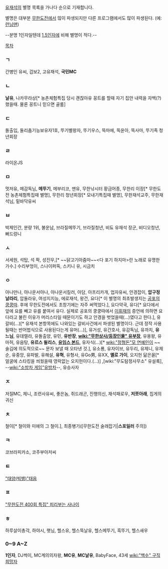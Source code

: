[[유재석]]의 별명 목록을 가나다 순으로 기재합니다.

별명은 대부분 [[무한도전]]에서 많이 파생되지만 다른 프로그램에서도 많이 파생된다. (예:[[런닝맨]])

--분명 1인자일텐데 [[박명수/별명|1.5인자]]에 비해 별명이 적다.--

[[목차]]
=== ㄱ ===
간병인 유씨, 겁보2, 고유재석, '''국민MC''' 

=== ㄴ ===
'''날유''', 나카무라상[* 농촌체험특집 당시 괜찮아유 꽁트를 할때 자기 집안 내력을 자백(?)했을때. 물론 꽁트니 믿으면 골룸]

=== ㄷ ===
돌출입, 둘리춤기능보유자1호, 뚜기별왕자, 뚜기우스, 뚝마에, 뚝윤아, 뚝사마, 뚜기족 청년회장

=== ㄹ ===
라이온JS

=== ㅁ ===
멋저유, 메감독님, '''메뚜기''', 메부리코, 맨유, 무한낚시터 황금어종, 무한리 이장[* 무한도전 농촌체험특집때 별명], 무한리 청년회장[* 모내기특집때 별명], 무한재석교주, 무한재석님, 밑바닥유씨

=== ㅂ ===
박제인간, 분량 1위, 불운남, 브라질메뚜기, 브라질청년, 비됴 유재석 장군, 비디오청년, 뻐드렁니

=== ㅅ ===
서세원, 석탑, 석 팍, 성진우,[* ~~닭고기아줌마~~<다 포기 하지마>란 노래로 유명한 가수.] 수리부엉이, 스나이퍼뚝, 스키니 유, 시금치 

=== ㅇ ===
아나만나, 아나운서아나, 아나운서킬러, 아담, 아프리카개, 업자유씨, 안경잡이, '''압구정 날라리''', 압둘라유, 여성지지능, 에로재석, 왕건, 요다[* 이 별명의 최초발생지는 [[공포의 쿵쿵따]]. 후에 무한도전에서도 초창기에는 자주 써먹었다.], 요다약국, 유다[* 요다에서 앞에 요를 빼고 유를 붙여서 유다. 실제로 공포의 쿵쿵따에서 [[이휘재]]의 증언에 의하면 요다라고 불린 이유가 머리스타일 때문이기도 하고 안경을 벗었을때(...)였다고 한다.], 유갈비(...)[* 유재석 본항목에도 나와있는 갈비사건에서 파생된 별명이다. 근데 정작 사용될때는 반어법식으로 사용된다는게 유머(...)], 유거성, 유간호사, 유감독님, 유까치, '''유느님''', 유데렐라, 유돌출양, 유민, '''유반장''', '''[[wiki:"무한상사/등장인물" 유부장]]''', 유용왕, 유마허, 유음탕, '''유르스 윌리스''', '''[[유임스 본드]]''', 유자식(...)[* [[wiki:"정형돈"모 연예인]]이 ~~술김에 의도적으로~~ 문자 보낼 때 오타낸 것.], 유소룡, 유자이브, 유두리, 유제니, 유제순, 유중앙, 유파발, 유해설, '''유혁''', 유형사, 유Go男, 유XX, '''옐로 가이''', 오지헌 닮은꼴[* 얼굴에 스타킹을 씌웠을때 영락없는 오지헌이다.(...)] ,[wiki:"무도탐정사무소" 유설록], --[[wiki:"소방차 게임"유방차]]--, 유승사자

=== ㅈ ===
저질MC, 제니, 조련사유씨, 좋은놈, 쥐드래곤, 진행의신, 재석패로우, '''저쪼아래''', 집게의 귀신

=== ㅊ ===
철이[* 철이와 미애의 그 철이.], 최종병기([무한도전 술래잡기|'''스포일러''' 주의])
=== ㅋ ===
코브라피카소, 코주부아저씨

=== ㅌ ===
[["태양(빅뱅)"태음]]
=== ㅍ ===
[["무한도전 400회 특집" 피리부는 사나이]]
=== ㅎ ===
하루살이총각, 하야시, 햇님, 헬스유, 헬스뚝날유, 헬스메뚜기, 흑뚜기, 헬스새우

=== 0~9 A~Z ===
'''1인자''', DJ썩이, MC계의의자왕, '''MC유''', '''MC날유''', BabyFace, 43세 [[wiki:"백수" 구직희망자]]
